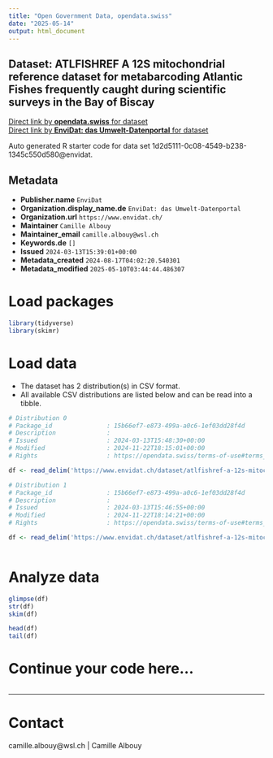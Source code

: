 ```yaml
---
title: "Open Government Data, opendata.swiss"
date: "2025-05-14"
output: html_document
---
```


## Dataset: ATLFISHREF A 12S mitochondrial reference dataset for metabarcoding Atlantic Fishes frequently caught during scientific surveys in the Bay of Biscay



[Direct link by **opendata.swiss** for dataset](https://opendata.swiss/de/dataset/atlfishref-a-12s-mitochondrial-reference-dataset-for-metabarcoding-atlantic-fishes-frequently-c)<br>
[Direct link by **EnviDat: das Umwelt-Datenportal** for dataset](https://www.envidat.ch/#/metadata/atlfishref-a-12s-mitochondrial-reference-dataset-for-metabarcoding-atlantic-fish)

Auto generated R starter code for data set 1d2d5111-0c08-4549-b238-1345c550d580@envidat.

## Metadata

- **Publisher.name** `EnviDat`
- **Organization.display_name.de** `EnviDat: das Umwelt-Datenportal`
- **Organization.url** `https://www.envidat.ch/`
- **Maintainer** `Camille Albouy`
- **Maintainer_email** `camille.albouy@wsl.ch`
- **Keywords.de** `[]`
- **Issued** `2024-03-13T15:39:01+00:00`
- **Metadata_created** `2024-08-17T04:02:20.540301`
- **Metadata_modified** `2025-05-10T03:44:44.486307`


# Load packages

```r

library(tidyverse)
library(skimr)

```

# Load data

-   The dataset has 2 distribution(s) in CSV format.
-   All available CSV distributions are listed below and can be read into a tibble.

```r

# Distribution 0
# Package_id               : 15b66ef7-e873-499a-a0c6-1ef03dd28f4d
# Description              : 
# Issued                   : 2024-03-13T15:48:30+00:00
# Modified                 : 2024-11-22T18:15:01+00:00
# Rights                   : https://opendata.swiss/terms-of-use#terms_by

df <- read_delim('https://www.envidat.ch/dataset/atlfishref-a-12s-mitochondrial-reference-dataset-for-metabarcoding-atlantic-fish/resource/99fe96a8-79b9-4645-9fc1-0582de470b42')

# Distribution 1
# Package_id               : 15b66ef7-e873-499a-a0c6-1ef03dd28f4d
# Description              : 
# Issued                   : 2024-03-13T15:46:55+00:00
# Modified                 : 2024-11-22T18:14:21+00:00
# Rights                   : https://opendata.swiss/terms-of-use#terms_by

df <- read_delim('https://www.envidat.ch/dataset/atlfishref-a-12s-mitochondrial-reference-dataset-for-metabarcoding-atlantic-fish/resource/ec48f037-0cc7-444e-a73a-15383a2e6d0b')



```

# Analyze data

```r

glimpse(df)
str(df)
skim(df)

head(df)
tail(df)

```

# Continue your code here...

```r

```

------------------------------------------------------------------------

# Contact

camille.albouy@wsl.ch | Camille Albouy
